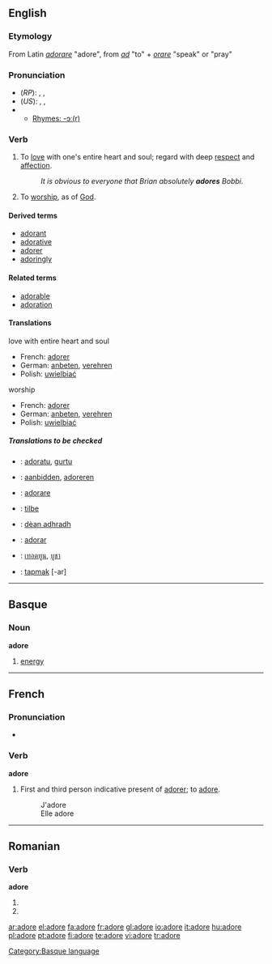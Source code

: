 {{see|adoré}}
==English==

===Etymology===
From Latin ''[[adorare]]'' "adore", from ''[[ad]]'' "to" + ''[[orare]]'' "speak" or "pray"

===Pronunciation===
*(''RP''): {{AHD|ədô'}}, {{IPA|/əˈdɔː/}}, {{SAMPA|/@"dO:/}}
*(''US''): {{AHD|ədôr'}}, {{IPA|/əˈdɔːr/}}, {{SAMPA|/@"dO:r/}}
*{{audio|en-us-adore.ogg|Audio (US)}}
**[[rhymes:English:-ɔː(r)|Rhymes: -ɔː(r)]]

===Verb===
{{en-verb|ador|ing}}

# To [[love]] with one's entire heart and soul; regard with deep [[respect]] and [[affection]].
#: ''It is obvious to everyone that Brian absolutely '''adores''' Bobbi.''
# To [[worship]], as of [[God]].

====Derived terms====
*[[adorant]]
*[[adorative]]
*[[adorer]]
*[[adoringly]]

====Related terms====
*[[adorable]]
*[[adoration]]

====Translations====
;love with entire heart and soul
*French: [[adorer]]
*German: [[anbeten]], [[verehren]]
*Polish: [[uwielbiać]]
;worship
*French: [[adorer]]
*German: [[anbeten]], [[verehren]]
*Polish: [[uwielbiać]]
=====Translations to be checked=====
{{checktrans}}

*{{ttbc|Basque}}: [[adoratu]], [[gurtu]]
*{{ttbc|Dutch}}: [[aanbidden]], [[adoreren]]
*{{ttbc|Italian}}: [[adorare]]

*{{ttbc|Norwegian}}: [[tilbe]]
*{{ttbc|Scottish Gaelic}}: [[dèan adhradh]]
*{{ttbc|Spanish}}: [[adorar]]
*{{ttbc|Thai}}: [[เทอดทูน]], [[บูชา]]
*{{ttbc|Turkish}}: [[tapmak]] [-ar]


----

==Basque==

===Noun===
'''adore'''

# [[energy]]

[[Category:Basque language]]

----

==French==

===Pronunciation===
*{{IPA|/a'doːr/}}

===Verb===
'''adore'''

# First and third person indicative present of [[adorer]]; to [[adore]].
#:J'adore
#:Elle adore

----

==Romanian==

===Verb===
'''adore'''

# {{ro-form-verb|3s|sub|adora}}
# {{ro-form-verb|3p|sub|adora}}

[[ar:adore]]
[[el:adore]]
[[fa:adore]]
[[fr:adore]]
[[gl:adore]]
[[io:adore]]
[[it:adore]]
[[hu:adore]]
[[pl:adore]]
[[pt:adore]]
[[fi:adore]]
[[te:adore]]
[[vi:adore]]
[[tr:adore]]